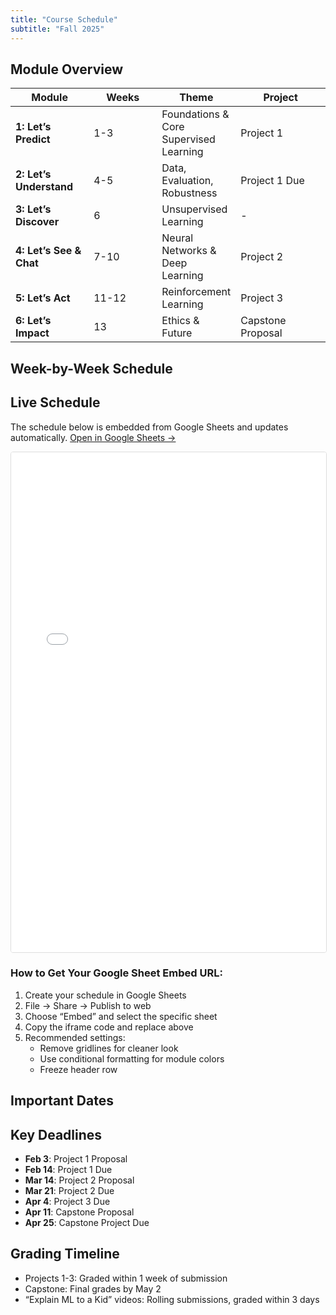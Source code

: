 ```yaml
---
title: "Course Schedule"
subtitle: "Fall 2025"
---
```


## Module Overview

| Module | Weeks | Theme | Project |
|--------|-------|-------|---------|
| **1: Let's Predict** | 1-3 | Foundations & Core Supervised Learning | Project 1 |
| **2: Let's Understand** | 4-5 | Data, Evaluation, Robustness | Project 1 Due |
| **3: Let's Discover** | 6 | Unsupervised Learning | - |
| **4: Let's See & Chat** | 7-10 | Neural Networks & Deep Learning | Project 2 |
| **5: Let's Act** | 11-12 | Reinforcement Learning | Project 3 |
| **6: Let's Impact** | 13 | Ethics & Future | Capstone Proposal |

## Week-by-Week Schedule

:::{.callout-tip}
## Live Schedule
The schedule below is embedded from Google Sheets and updates automatically. 
[Open in Google Sheets →](YOUR_GOOGLE_SHEET_LINK)
:::

<iframe 
  src="YOUR_GOOGLE_SHEET_EMBED_URL" 
  width="100%" 
  height="800" 
  frameborder="0"
  style="border: 1px solid #ddd; border-radius: 4px;">
</iframe>

### How to Get Your Google Sheet Embed URL:
1. Create your schedule in Google Sheets
2. File → Share → Publish to web
3. Choose "Embed" and select the specific sheet
4. Copy the iframe code and replace above
5. Recommended settings: 
   - Remove gridlines for cleaner look
   - Use conditional formatting for module colors
   - Freeze header row

## Important Dates

:::{.callout-warning}
## Key Deadlines
- **Feb 3**: Project 1 Proposal
- **Feb 14**: Project 1 Due
- **Mar 14**: Project 2 Proposal  
- **Mar 21**: Project 2 Due
- **Apr 4**: Project 3 Due
- **Apr 11**: Capstone Proposal
- **Apr 25**: Capstone Project Due
:::

## Grading Timeline

- Projects 1-3: Graded within 1 week of submission
- Capstone: Final grades by May 2
- "Explain ML to a Kid" videos: Rolling submissions, graded within 3 days